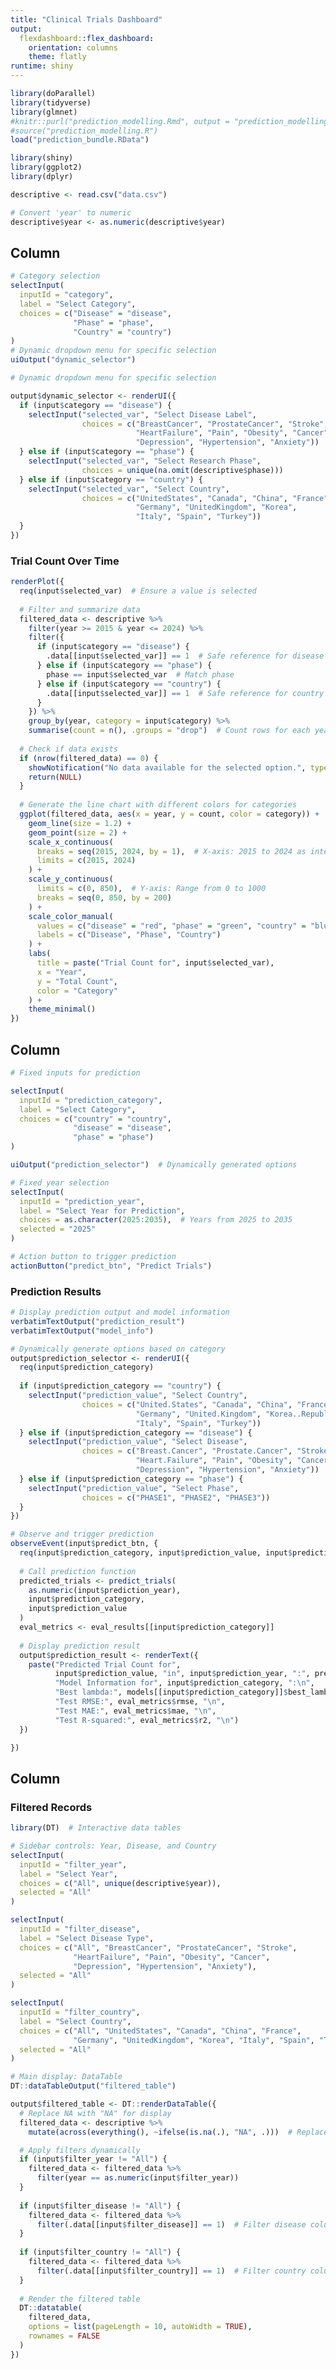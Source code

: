 ```yaml
---
title: "Clinical Trials Dashboard"
output: 
  flexdashboard::flex_dashboard:
    orientation: columns
    theme: flatly
runtime: shiny
---
```


```r
library(doParallel)
library(tidyverse)
library(glmnet)
#knitr::purl("prediction_modelling.Rmd", output = "prediction_modelling.R")
#source("prediction_modelling.R")
load("prediction_bundle.RData")

```



```r
library(shiny)
library(ggplot2)
library(dplyr)

descriptive <- read.csv("data.csv")

# Convert 'year' to numeric
descriptive$year <- as.numeric(descriptive$year)

```

Column {data-width=300}
-----------------------------------------------------------------------


```r

# Category selection
selectInput(
  inputId = "category", 
  label = "Select Category", 
  choices = c("Disease" = "disease", 
              "Phase" = "phase", 
              "Country" = "country")
)
# Dynamic dropdown menu for specific selection
uiOutput("dynamic_selector")

```

```r
# Dynamic dropdown menu for specific selection

output$dynamic_selector <- renderUI({
  if (input$category == "disease") {
    selectInput("selected_var", "Select Disease Label", 
                choices = c("BreastCancer", "ProstateCancer", "Stroke", 
                            "HeartFailure", "Pain", "Obesity", "Cancer", 
                            "Depression", "Hypertension", "Anxiety"))
  } else if (input$category == "phase") {
    selectInput("selected_var", "Select Research Phase", 
                choices = unique(na.omit(descriptive$phase)))
  } else if (input$category == "country") {
    selectInput("selected_var", "Select Country", 
                choices = c("UnitedStates", "Canada", "China", "France", 
                            "Germany", "UnitedKingdom", "Korea", 
                            "Italy", "Spain", "Turkey"))
  }
})

```

### Trial Count Over Time
```r

renderPlot({
  req(input$selected_var)  # Ensure a value is selected
  
  # Filter and summarize data
  filtered_data <- descriptive %>%
    filter(year >= 2015 & year <= 2024) %>%
    filter({
      if (input$category == "disease") {
        .data[[input$selected_var]] == 1  # Safe reference for disease
      } else if (input$category == "phase") {
        phase == input$selected_var  # Match phase
      } else if (input$category == "country") {
        .data[[input$selected_var]] == 1  # Safe reference for country
      }
    }) %>%
    group_by(year, category = input$category) %>%
    summarise(count = n(), .groups = "drop")  # Count rows for each year and category
  
  # Check if data exists
  if (nrow(filtered_data) == 0) {
    showNotification("No data available for the selected option.", type = "warning")
    return(NULL)
  }
  
  # Generate the line chart with different colors for categories
  ggplot(filtered_data, aes(x = year, y = count, color = category)) +
    geom_line(size = 1.2) +
    geom_point(size = 2) +
    scale_x_continuous(
      breaks = seq(2015, 2024, by = 1),  # X-axis: 2015 to 2024 as integers
      limits = c(2015, 2024)
    ) +
    scale_y_continuous(
      limits = c(0, 850),  # Y-axis: Range from 0 to 1000
      breaks = seq(0, 850, by = 200)
    ) +
    scale_color_manual(
      values = c("disease" = "red", "phase" = "green", "country" = "blue"),
      labels = c("Disease", "Phase", "Country")
    ) +
    labs(
      title = paste("Trial Count for", input$selected_var),
      x = "Year", 
      y = "Total Count",
      color = "Category"
    ) +
    theme_minimal()
})


```

Column {data-width=300}
-----------------------------------------------------------------------



```r
# Fixed inputs for prediction

selectInput(
  inputId = "prediction_category", 
  label = "Select Category",
  choices = c("country" = "country", 
              "disease" = "disease", 
              "phase" = "phase")
)

uiOutput("prediction_selector")  # Dynamically generated options


```


```r
# Fixed year selection
selectInput(
  inputId = "prediction_year",
  label = "Select Year for Prediction",
  choices = as.character(2025:2035),  # Years from 2025 to 2035
  selected = "2025"
)

# Action button to trigger prediction
actionButton("predict_btn", "Predict Trials")


```


### Prediction Results
```r

# Display prediction output and model information
verbatimTextOutput("prediction_result")  
verbatimTextOutput("model_info")    

```


```r
# Dynamically generate options based on category
output$prediction_selector <- renderUI({
  req(input$prediction_category)
  
  if (input$prediction_category == "country") {
    selectInput("prediction_value", "Select Country",
                choices = c("United.States", "Canada", "China", "France", 
                            "Germany", "United.Kingdom", "Korea..Republic.of", 
                            "Italy", "Spain", "Turkey"))
  } else if (input$prediction_category == "disease") {
    selectInput("prediction_value", "Select Disease",
                choices = c("Breast.Cancer", "Prostate.Cancer", "Stroke", 
                            "Heart.Failure", "Pain", "Obesity", "Cancer", 
                            "Depression", "Hypertension", "Anxiety"))
  } else if (input$prediction_category == "phase") {
    selectInput("prediction_value", "Select Phase",
                choices = c("PHASE1", "PHASE2", "PHASE3"))
  }
})


```


```r

# Observe and trigger prediction
observeEvent(input$predict_btn, {
  req(input$prediction_category, input$prediction_value, input$prediction_year)
  
  # Call prediction function
  predicted_trials <- predict_trials(
    as.numeric(input$prediction_year), 
    input$prediction_category, 
    input$prediction_value
  )
  eval_metrics <- eval_results[[input$prediction_category]]
  
  # Display prediction result
  output$prediction_result <- renderText({
    paste("Predicted Trial Count for", 
          input$prediction_value, "in", input$prediction_year, ":", predicted_trials, "\n","\n","\n",
          "Model Information for", input$prediction_category, ":\n",
          "Best lambda:", models[[input$prediction_category]]$best_lambda, "\n",
          "Test RMSE:", eval_metrics$rmse, "\n",
          "Test MAE:", eval_metrics$mae, "\n",
          "Test R-squared:", eval_metrics$r2, "\n")
  })

})

```


Column {data-width=300}
-----------------------------------------------------------------------
### Filtered Records {.tabset}
```r

library(DT)  # Interactive data tables

# Sidebar controls: Year, Disease, and Country
selectInput(
  inputId = "filter_year", 
  label = "Select Year",
  choices = c("All", unique(descriptive$year)), 
  selected = "All"
)

selectInput(
  inputId = "filter_disease", 
  label = "Select Disease Type",
  choices = c("All", "BreastCancer", "ProstateCancer", "Stroke", 
              "HeartFailure", "Pain", "Obesity", "Cancer", 
              "Depression", "Hypertension", "Anxiety"),
  selected = "All"
)

selectInput(
  inputId = "filter_country", 
  label = "Select Country",
  choices = c("All", "UnitedStates", "Canada", "China", "France", 
              "Germany", "UnitedKingdom", "Korea", "Italy", "Spain", "Turkey"),
  selected = "All"
)

# Main display: DataTable
DT::dataTableOutput("filtered_table")

```


```r

output$filtered_table <- DT::renderDataTable({
  # Replace NA with "NA" for display
  filtered_data <- descriptive %>%
    mutate(across(everything(), ~ifelse(is.na(.), "NA", .)))  # Replace NA with "NA"

  # Apply filters dynamically
  if (input$filter_year != "All") {
    filtered_data <- filtered_data %>%
      filter(year == as.numeric(input$filter_year))
  }
  
  if (input$filter_disease != "All") {
    filtered_data <- filtered_data %>%
      filter(.data[[input$filter_disease]] == 1)  # Filter disease columns
  }
  
  if (input$filter_country != "All") {
    filtered_data <- filtered_data %>%
      filter(.data[[input$filter_country]] == 1)  # Filter country columns
  }
  
  # Render the filtered table
  DT::datatable(
    filtered_data,
    options = list(pageLength = 10, autoWidth = TRUE),
    rownames = FALSE
  )
})


```

